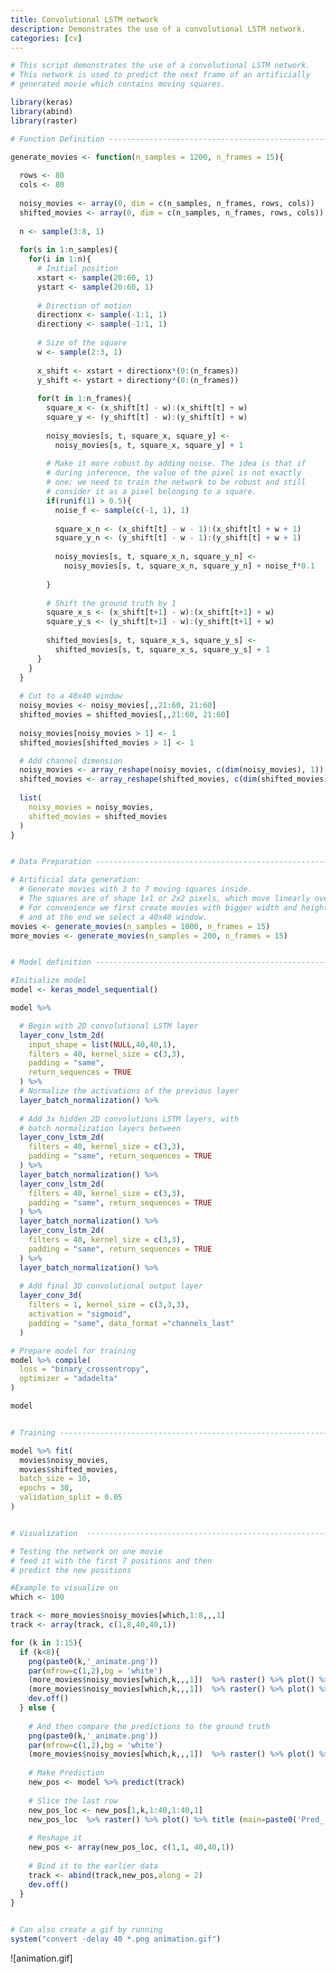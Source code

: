 ```yaml
---
title: Convolutional LSTM network
description: Demonstrates the use of a convolutional LSTM network.
categories: [cv]
---
```


```r
# This script demonstrates the use of a convolutional LSTM network.
# This network is used to predict the next frame of an artificially
# generated movie which contains moving squares.

library(keras)
library(abind)
library(raster)

# Function Definition -----------------------------------------------------

generate_movies <- function(n_samples = 1200, n_frames = 15){
  
  rows <- 80
  cols <- 80
  
  noisy_movies <- array(0, dim = c(n_samples, n_frames, rows, cols))
  shifted_movies <- array(0, dim = c(n_samples, n_frames, rows, cols))
  
  n <- sample(3:8, 1)
  
  for(s in 1:n_samples){
    for(i in 1:n){
      # Initial position
      xstart <- sample(20:60, 1)
      ystart <- sample(20:60, 1)
      
      # Direction of motion
      directionx <- sample(-1:1, 1)
      directiony <- sample(-1:1, 1)
      
      # Size of the square
      w <- sample(2:3, 1)
      
      x_shift <- xstart + directionx*(0:(n_frames))
      y_shift <- ystart + directiony*(0:(n_frames))
      
      for(t in 1:n_frames){
        square_x <- (x_shift[t] - w):(x_shift[t] + w)
        square_y <- (y_shift[t] - w):(y_shift[t] + w)
        
        noisy_movies[s, t, square_x, square_y] <- 
          noisy_movies[s, t, square_x, square_y] + 1
        
        # Make it more robust by adding noise. The idea is that if 
        # during inference, the value of the pixel is not exactly 
        # one; we need to train the network to be robust and still 
        # consider it as a pixel belonging to a square.
        if(runif(1) > 0.5){
          noise_f <- sample(c(-1, 1), 1)
          
          square_x_n <- (x_shift[t] - w - 1):(x_shift[t] + w + 1)
          square_y_n <- (y_shift[t] - w - 1):(y_shift[t] + w + 1)
          
          noisy_movies[s, t, square_x_n, square_y_n] <- 
            noisy_movies[s, t, square_x_n, square_y_n] + noise_f*0.1
          
        }
        
        # Shift the ground truth by 1
        square_x_s <- (x_shift[t+1] - w):(x_shift[t+1] + w)
        square_y_s <- (y_shift[t+1] - w):(y_shift[t+1] + w)
        
        shifted_movies[s, t, square_x_s, square_y_s] <- 
          shifted_movies[s, t, square_x_s, square_y_s] + 1
      }
    }  
  }
  
  # Cut to a 40x40 window
  noisy_movies <- noisy_movies[,,21:60, 21:60]
  shifted_movies = shifted_movies[,,21:60, 21:60]
  
  noisy_movies[noisy_movies > 1] <- 1
  shifted_movies[shifted_movies > 1] <- 1

  # Add channel dimension
  noisy_movies <- array_reshape(noisy_movies, c(dim(noisy_movies), 1))
  shifted_movies <- array_reshape(shifted_movies, c(dim(shifted_movies), 1))
  
  list(
    noisy_movies = noisy_movies,
    shifted_movies = shifted_movies
  )
}


# Data Preparation --------------------------------------------------------

# Artificial data generation:
  # Generate movies with 3 to 7 moving squares inside.
  # The squares are of shape 1x1 or 2x2 pixels, which move linearly over time.
  # For convenience we first create movies with bigger width and height (80x80)
  # and at the end we select a 40x40 window.
movies <- generate_movies(n_samples = 1000, n_frames = 15)
more_movies <- generate_movies(n_samples = 200, n_frames = 15)


# Model definition --------------------------------------------------------

#Initialize model
model <- keras_model_sequential()

model %>%

  # Begin with 2D convolutional LSTM layer
  layer_conv_lstm_2d(
    input_shape = list(NULL,40,40,1), 
    filters = 40, kernel_size = c(3,3),
    padding = "same", 
    return_sequences = TRUE
  ) %>%
  # Normalize the activations of the previous layer
  layer_batch_normalization() %>%
  
  # Add 3x hidden 2D convolutions LSTM layers, with
  # batch normalization layers between
  layer_conv_lstm_2d(
    filters = 40, kernel_size = c(3,3),
    padding = "same", return_sequences = TRUE
  ) %>%
  layer_batch_normalization() %>%
  layer_conv_lstm_2d(
    filters = 40, kernel_size = c(3,3),
    padding = "same", return_sequences = TRUE
  ) %>%
  layer_batch_normalization() %>% 
  layer_conv_lstm_2d(
    filters = 40, kernel_size = c(3,3),
    padding = "same", return_sequences = TRUE
  ) %>%
  layer_batch_normalization() %>%
  
  # Add final 3D convolutional output layer 
  layer_conv_3d(
    filters = 1, kernel_size = c(3,3,3),
    activation = "sigmoid", 
    padding = "same", data_format ="channels_last"
  )

# Prepare model for training
model %>% compile(
  loss = "binary_crossentropy", 
  optimizer = "adadelta"
)

model


# Training ----------------------------------------------------------------

model %>% fit(
  movies$noisy_movies,
  movies$shifted_movies,
  batch_size = 10,
  epochs = 30, 
  validation_split = 0.05
)


# Visualization  ----------------------------------------------------------------

# Testing the network on one movie
# feed it with the first 7 positions and then
# predict the new positions

#Example to visualize on
which <- 100

track <- more_movies$noisy_movies[which,1:8,,,1]
track <- array(track, c(1,8,40,40,1))

for (k in 1:15){
  if (k<8){ 
    png(paste0(k,'_animate.png'))
    par(mfrow=c(1,2),bg = 'white')
    (more_movies$noisy_movies[which,k,,,1])  %>% raster() %>% plot() %>% title (main=paste0('Ground_',k)) 
    (more_movies$noisy_movies[which,k,,,1])  %>% raster() %>% plot() %>% title (main=paste0('Ground_',k)) 
    dev.off()
  } else {
    
    # And then compare the predictions to the ground truth
    png(paste0(k,'_animate.png'))
    par(mfrow=c(1,2),bg = 'white')
    (more_movies$noisy_movies[which,k,,,1])  %>% raster() %>% plot() %>% title (main=paste0('Ground_',k))
    
    # Make Prediction
    new_pos <- model %>% predict(track)
   
    # Slice the last row  
    new_pos_loc <- new_pos[1,k,1:40,1:40,1]  
    new_pos_loc  %>% raster() %>% plot() %>% title (main=paste0('Pred_',k))    
    
    # Reshape it
    new_pos <- array(new_pos_loc, c(1,1, 40,40,1))     
    
    # Bind it to the earlier data
    track <- abind(track,new_pos,along = 2)  
    dev.off()
  }
} 


# Can also create a gif by running
system("convert -delay 40 *.png animation.gif")
```

![animation.gif]

